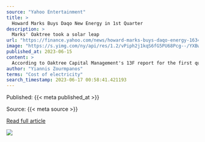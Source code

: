 ```yaml
---
source: "Yahoo Entertainment"
title: >
  Howard Marks Buys Daqo New Energy in 1st Quarter
description: >
  Marks' Oaktree took a solar leap
url: "https://finance.yahoo.com/news/howard-marks-buys-daqo-energy-163453231.html"
image: "https://s.yimg.com/ny/api/res/1.2/vPiph2j1kqS6fG5PU68Pcg--/YXBwaWQ9aGlnaGxhbmRlcjt3PTEyMDA7aD04ODk-/https://media.zenfs.com/en/us.finance.gurufocus/f2a3c5fda3e60fd0ad26e4718dd7767b"
published_at: 2023-06-15
content: >
  According to Oaktree Capital Management's 13F report for the first quarter of 2023, the firm run by Howard Marks (Trades, Portfolio) placed a significant bet on the future of green energy by buying 1… [+10135 chars]
author: "Yiannis Zourmpanos"
terms: "Cost of electricity"
search_timestamp: 2023-06-17 00:58:41.421193
---
```



Published: {{< meta published_at >}}


Source: {{< meta source >}}


[Read full article]({{< meta url >}}){target='_blank'}



![](`r rmarkdown::metadata$image[1]`)
